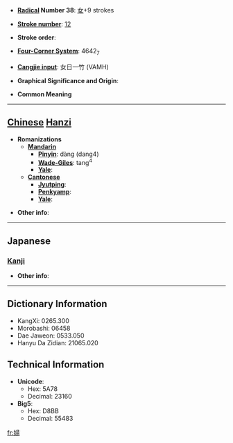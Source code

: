 * '''[[Wiktionary:Chinese radical index| Radical]] Number 38''': [[Wiktionary:Chinese radical index 女|女]]+9 strokes

* '''[[Wiktionary:Chinese total strokes index|Stroke number]]''': [[Wiktionary:Chinese total strokes index 12|12]]

* '''Stroke order''': 

* '''[[Wiktionary:Chinese four corner index|Four-Corner System]]''': 4642<sub>7</sub>

* '''[[Wiktionary:Chinese Cangjie index|Cangjie input]]''': 女日一竹 (VAMH)

* '''Graphical Significance and Origin''': 

* '''Common Meaning'''

----

== [[Chinese]] [[Hanzi]] ==

* '''Romanizations'''
** '''[[Mandarin]]'''
*** '''[[Pinyin]]''': dàng (dang4)
*** '''[[Wade-Giles]]''': tang<sup>4</sup>
*** '''[[Yale]]''': 
** '''[[Cantonese]]'''
*** '''[[Jyutping]]''':
*** '''[[Penkyamp]]''': 
*** '''[[Yale]]''': 

* '''Other info''': 

----

==Japanese==
===[[Kanji]]===
{{kanji|on readings=[[とう]] (tō), [[どう]] (dō), [[よう]] (yō)|kun readings=[[みだら]] (midara), [[たわむれるさま]] (tawamurerusama), [[わわ]] (wawa)}}

* '''Other info''':  

----

== Dictionary Information ==

* KangXi: 0265.300
* Morobashi: 06458
* Dae Jaweon: 0533.050
* Hanyu Da Zidian: 21065.020

== Technical Information ==

* '''Unicode''':
** Hex: 5A78
** Decimal: 23160
* '''Big5''':
** Hex: D8BB
** Decimal: 55483

[[fr:婸]]
